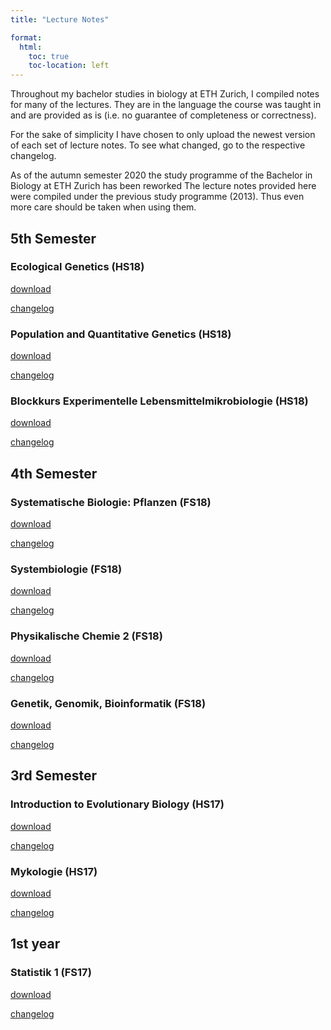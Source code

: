 ```yaml
---
title: "Lecture Notes"

format:
  html:
    toc: true
    toc-location: left
---
```


Throughout my bachelor studies in biology at ETH Zurich, I compiled notes for
many of the lectures.
They are in the language the course was taught in and are provided as is
(i.e. no guarantee of completeness or correctness).

:::{.callout-note}
For the sake of simplicity I have chosen to only upload the newest version of
each set of lecture notes. To see what changed, go to the respective changelog.
:::

:::{.callout-warning}
As of the autumn semester 2020 the study programme of the Bachelor in Biology
at ETH Zurich has been reworked The lecture notes provided here were compiled
under the previous study programme (2013).
Thus even more care should be taken when using them.
:::

## 5th Semester

### Ecological Genetics (HS18)

[download](/files/lecture_notes/ecol_gen_ebert_v1-1.pdf){.external target="_blank"}

[changelog](lecture_notes/ecol_gen.qmd)

### Population and Quantitative Genetics (HS18)

[download](/files/lecture_notes/pop_gen_ebert_v1-2.pdf){.external target="_blank"}

[changelog](lecture_notes/pop_gen.qmd)

### Blockkurs Experimentelle Lebensmittelmikrobiologie (HS18)

[download](/files/lecture_notes/lmmb_mettier-ebert_v1-1.pdf){.external target="_blank"}

[changelog](lecture_notes/lmmb.qmd)

## 4th Semester

### Systematische Biologie: Pflanzen (FS18)

[download](/files/lecture_notes/plant_sys_ebert_v1.pdf){.external target="_blank"}

[changelog](lecture_notes/plant_sys.qmd)

### Systembiologie (FS18)

[download](/files/lecture_notes/systems_bio_mettier-ebert_v1-3.pdf){.external target="_blank"}

[changelog](lecture_notes/systems_bio.qmd)

### Physikalische Chemie 2 (FS18)

[download](/files/lecture_notes/phys_chem_2_ebert_v1.pdf){.external target="_blank"}

[changelog](lecture_notes/phys_chem_2.qmd)

### Genetik, Genomik, Bioinformatik (FS18)

[download](/files/lecture_notes/ggb_ebert_v1-1.pdf){.external target="_blank"}

[changelog](lecture_notes/ggb.qmd)

## 3rd Semester

### Introduction to Evolutionary Biology (HS17)

[download](/files/lecture_notes/evolution_ebert_v1-3.pdf){.external target="_blank"}

[changelog](lecture_notes/evolution.qmd)

### Mykologie (HS17)

[download](/files/lecture_notes/mycology_ebert_v1-1.pdf){.external target="_blank"}

[changelog](lecture_notes/mycology.qmd)

## 1st year

### Statistik 1 (FS17)

[download](/files/lecture_notes/statistics_1_ebert_v7.pdf){.external target="_blank"}

[changelog](lecture_notes/statistics_1.qmd)
